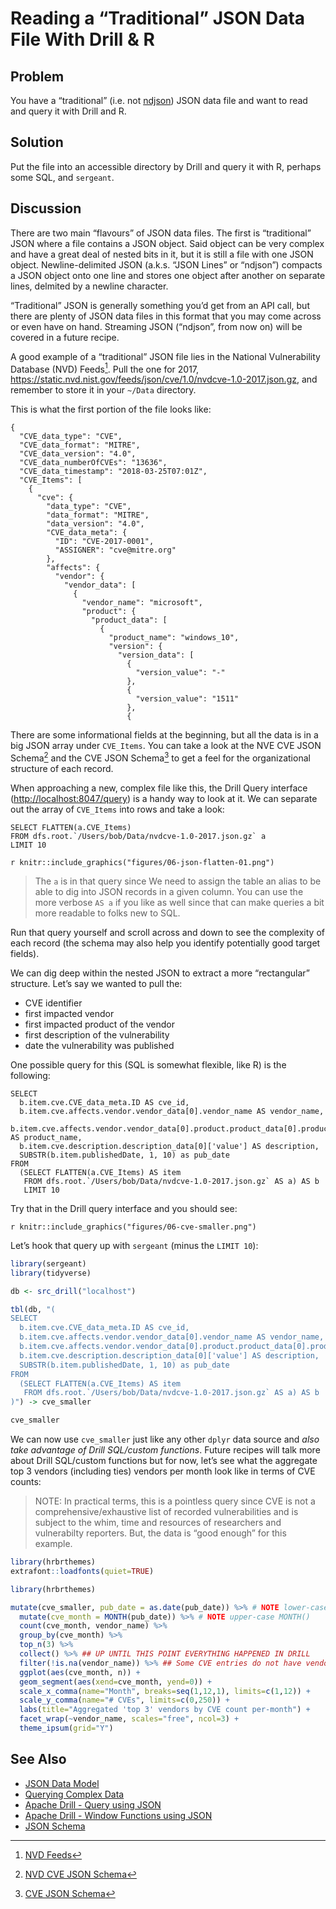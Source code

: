 # Reading a "Traditional" JSON Data File With Drill & R 

## Problem

You have a "traditional" (i.e. not [ndjson](http://ndjson.org/)) JSON data file and want to read and query it with Drill and R.

## Solution

Put the file into an accessible directory by Drill and query it with R, perhaps some SQL, and `sergeant`.

## Discussion

There are two main "flavours" of JSON data files. The first is "traditional" JSON where a file contains a JSON object. Said object can be very complex and have a great deal of nested bits in it, but it is still a file with one JSON object. Newline-delimited JSON (a.k.s. "JSON Lines" or "ndjson") compacts a JSON object onto one line and stores one object after another on separate lines, delmited by a newline character. 

"Traditional" JSON is generally something you'd get from an API call, but there are plenty of JSON data files in this format that you may come across or even have on hand. Streaming JSON ("ndjson", from now on) will be covered in a future recipe.

A good example of a "traditional" JSON file lies in the National Vulnerability Database (NVD) Feeds^[[NVD Feeds](https://nvd.nist.gov/vuln/data-feeds#JSON_FEED)]. Pull the one for 2017, <https://static.nvd.nist.gov/feeds/json/cve/1.0/nvdcve-1.0-2017.json.gz>, and remember to store it in your `~/Data` directory.

This is what the first portion of the file looks like:

    {
      "CVE_data_type": "CVE",
      "CVE_data_format": "MITRE",
      "CVE_data_version": "4.0",
      "CVE_data_numberOfCVEs": "13636",
      "CVE_data_timestamp": "2018-03-25T07:01Z",
      "CVE_Items": [
        {
          "cve": {
            "data_type": "CVE",
            "data_format": "MITRE",
            "data_version": "4.0",
            "CVE_data_meta": {
              "ID": "CVE-2017-0001",
              "ASSIGNER": "cve@mitre.org"
            },
            "affects": {
              "vendor": {
                "vendor_data": [
                  {
                    "vendor_name": "microsoft",
                    "product": {
                      "product_data": [
                        {
                          "product_name": "windows_10",
                          "version": {
                            "version_data": [
                              {
                                "version_value": "-"
                              },
                              {
                                "version_value": "1511"
                              },
                              {

There are some informational fields at the beginning, but all the data is in a big JSON array under `CVE_Items`. You can take a look at the NVE CVE JSON Schema^[[NVD CVE JSON Schema](https://csrc.nist.gov/schema/nvd/feed/0.1/nvd_cve_feed_json_0.1_beta.schema)] and the CVE JSON Schema^[[CVE JSON Schema](https://csrc.nist.gov/schema/nvd/feed/0.1/CVE_JSON_4.0_min.schema)] to get a feel for the organizational structure of each record.

When approaching a new, complex file like this, the Drill Query interface (<http://localhost:8047/query>) is a handy way to look at it. We can separate out the array of `CVE_Items` into rows and take a look:

    SELECT FLATTEN(a.CVE_Items) 
    FROM dfs.root.`/Users/bob/Data/nvdcve-1.0-2017.json.gz` a 
    LIMIT 10

`r knitr::include_graphics("figures/06-json-flatten-01.png")`

>The `a` is in that query since We need to assign the table an alias to be able to dig into JSON records in a given column. You can use the more verbose `AS a` if you like as well since that can make queries a bit more readable to folks new to SQL.

Run that query yourself and scroll across and down to see the complexity of each record (the schema may also help you identify potentially good target fields).

We can dig deep within the nested JSON to extract a more "rectangular" structure.  Let's say we wanted to pull the:

- CVE identifier
- first impacted vendor
- first impacted product of the vendor
- first description of the vulnerability
- date the vulnerability was published

One possible query for this (SQL is somewhat flexible, like R) is the following:

    SELECT 
      b.item.cve.CVE_data_meta.ID AS cve_id,
      b.item.cve.affects.vendor.vendor_data[0].vendor_name AS vendor_name,
      b.item.cve.affects.vendor.vendor_data[0].product.product_data[0].product_name AS product_name,
      b.item.cve.description.description_data[0]['value'] AS description,
      SUBSTR(b.item.publishedDate, 1, 10) as pub_date
    FROM  
      (SELECT FLATTEN(a.CVE_Items) AS item 
       FROM dfs.root.`/Users/bob/Data/nvdcve-1.0-2017.json.gz` AS a) AS b 
       LIMIT 10

Try that in the Drill query interface and you should see:

`r knitr::include_graphics("figures/06-cve-smaller.png")`

Let's hook that query up with `sergeant` (minus the `LIMIT 10`):

```r
library(sergeant)
library(tidyverse)

db <- src_drill("localhost")

tbl(db, "(
SELECT 
  b.item.cve.CVE_data_meta.ID AS cve_id,
  b.item.cve.affects.vendor.vendor_data[0].vendor_name AS vendor_name,
  b.item.cve.affects.vendor.vendor_data[0].product.product_data[0].product_name AS product_name,
  b.item.cve.description.description_data[0]['value'] AS description,
  SUBSTR(b.item.publishedDate, 1, 10) as pub_date
FROM  
  (SELECT FLATTEN(a.CVE_Items) AS item 
   FROM dfs.root.`/Users/bob/Data/nvdcve-1.0-2017.json.gz` AS a) AS b
)") -> cve_smaller

cve_smaller
```

We can now use `cve_smaller` just like any other `dplyr` data source and _also take advantage of Drill SQL/custom functions_. Future recipes will talk more about Drill SQL/custom functions but for now, let's see what the aggregate top 3 vendors (including ties) vendors per month look like in terms of CVE counts:

>NOTE: In practical terms, this is a pointless query since CVE is not a comprehensive/exhaustive list of recorded vulnerabilities and is subject to the whim, time and resources of researchers and vulnerabilty reporters. But, the data is "good enough" for this example.

```r
library(hrbrthemes)
extrafont::loadfonts(quiet=TRUE)
```

```r
library(hrbrthemes)

mutate(cve_smaller, pub_date = as.date(pub_date)) %>% # NOTE lower-case as.date()
  mutate(cve_month = MONTH(pub_date)) %>% # NOTE upper-case MONTH()
  count(cve_month, vendor_name) %>% 
  group_by(cve_month) %>% 
  top_n(3) %>% 
  collect() %>% ## UP UNTIL THIS POINT EVERYTHING HAPPENED IN DRILL
  filter(!is.na(vendor_name)) %>% ## Some CVE entries do not have vendors associated with them
  ggplot(aes(cve_month, n)) +
  geom_segment(aes(xend=cve_month, yend=0)) +
  scale_x_comma(name="Month", breaks=seq(1,12,1), limits=c(1,12)) +
  scale_y_comma(name="# CVEs", limits=c(0,250)) +
  labs(title="Aggregated 'top 3' vendors by CVE count per-month") +
  facet_wrap(~vendor_name, scales="free", ncol=3) +
  theme_ipsum(grid="Y")
```

## See Also

- [JSON Data Model](https://drill.apache.org/docs/json-data-model/)
- [Querying Complex Data](https://drill.apache.org/docs/querying-complex-data-introduction/)
- [Apache Drill - Query using JSON](https://www.tutorialspoint.com/apache_drill/apache_drill_query_using_json.htm)
- [Apache Drill - Window Functions using JSON](https://www.tutorialspoint.com/apache_drill/apache_drill_window_functions_using_json.htm)
- [JSON Schema](http://json-schema.org/)
